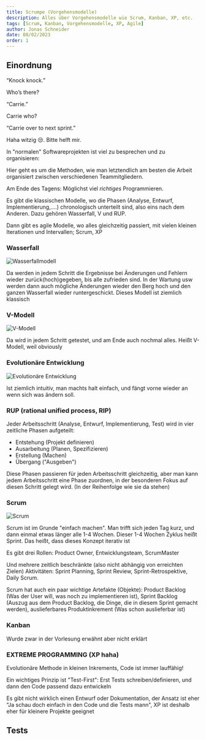 ```yaml
---
title: Scrumpe (Vorgehensmodelle)
description: Alles über Vorgehensmodelle wie Scrum, Kanban, XP, etc.
tags: [Scrum, Kanban, Vorgehensmodelle, XP, Agile]
author: Jonas Schneider
date: 08/02/2023
order: 1
---
```


## Einordnung

<div className="hint tip">
“Knock knock.”

Who’s there?

“Carrie.”

Carrie who?

<Spoiler>
“Carrie over to next sprint.”
</Spoiler>
</div>

Haha witzig 😒. Bitte helft mir.

In "normalen" Softwareprojekten ist viel zu besprechen und zu organisieren:

Hier geht es um die Methoden, wie man letztendlich am besten die Arbeit organisiert zwischen verschiedenen Teammitgliedern.

Am Ende des Tagens: Möglichst viel _richtiges_ Programmieren.

Es gibt die klassischen Modelle, wo die Phasen (Analyse, Entwurf, Implementierung,....) chronologisch unterteilt sind, also eins nach dem Anderen.
Dazu gehören Wasserfall, V und RUP.

Dann gibt es agile Modelle, wo alles gleichzeitig passiert, mit vielen kleinen Iterationen und Intervallen; Scrum, XP

### Wasserfall

![Wasserfallmodell](/summary-assets/es/Wasserfallmodell.png)

Da werden in jedem Schritt die Ergebnisse bei Änderungen und Fehlern wieder zurück(hoch)gegeben, bis alle zufrieden sind.
In der Wartung usw werden dann auch mögliche Änderungen wieder den Berg hoch und den ganzen Wasserfall wieder runtergeschickt.
Dieses Modell ist ziemlich klassisch

### V-Modell

![V-Modell](/summary-assets/es/V-Modell.jpg)

Da wird in jedem Schritt getestet, und am Ende auch nochmal alles. Heißt V-Modell, weil obviously

### Evolutionäre Entwicklung

![Evolutionäre Entwicklung](/summary-assets/es/Evolutionäre-Entwicklung.jpg)

Ist ziemlich intuitiv, man machts halt einfach, und fängt vorne wieder an wenn sich was ändern soll.

### RUP (rational unified process, RIP)

Jeder Arbeitsschritt (Analyse, Entwurf, Implementierung, Test) wird in vier zeitliche Phasen aufgeteilt:

- Entstehung (Projekt definieren)
- Ausarbeitung (Planen, Spezifizieren)
- Erstellung (Machen)
- Übergang ("Ausgeben")

Diese Phasen passieren für jeden Arbeitsschritt gleichzeitig, aber man kann jedem Arbeitsschritt eine Phase zuordnen, in der besonderen Fokus auf diesen Schritt gelegt wird.
(In der Reihenfolge wie sie da stehen)

### Scrum

![Scrum](https://www.neonrain.com/wp-content/uploads/2022/10/What-is-Agile-Scrum-Framework-1024x596-1.webp)

Scrum ist im Grunde "einfach machen". Man trifft sich jeden Tag kurz, und dann einmal etwas länger alle 1-4 Wochen. Dieser 1-4 Wochen Zyklus heißt Sprint. Das heißt, dass dieses Konzept iterativ ist

Es gibt drei Rollen: Product Owner, Entwicklungsteam, ScrumMaster

Und mehrere zeitlich beschränkte (also nicht abhängig von erreichten Zielen) Aktivitäten: Sprint Planning, Sprint Review, Sprint-Retrospektive, Daily Scrum.

Scrum hat auch ein paar wichtige Artefakte (Objekte): Product Backlog (Was der User will, was noch zu implementieren ist), Sprint Backlog (Auszug aus dem Product Backlog, die Dinge, die in diesem Sprint gemacht werden),
auslieferbares Produktinkrement (Was schon auslieferbar ist)

### Kanban

Wurde zwar in der Vorlesung erwähnt aber nicht erklärt

### **EXTREME PROGRAMMING** (XP haha)

Evolutionäre Methode in kleinen Inkrements, Code ist immer lauffähig!

Ein wichtiges Prinzip ist "Test-First": Erst Tests schreiben/definieren, und dann den Code passend dazu entwickeln

Es gibt nicht wirklich einen Entwurf oder Dokumentation, der Ansatz ist eher "Ja schau doch einfach in den Code und die Tests mann",
XP ist deshalb eher für kleinere Projekte geeignet

## Tests

<RumpeQuiz />
